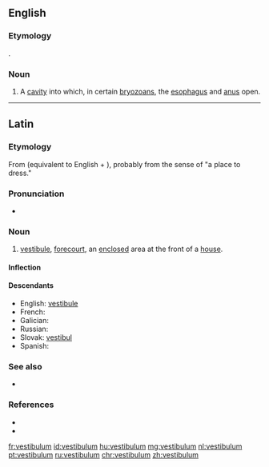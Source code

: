==English==

===Etymology===
{{etyl|la|en}} {{m|en|vestibulum||[[vestibule]]}}.

===Noun===
{{en-noun|vestibula}}

# {{label|en|zoology}} A [[cavity]] into which, in certain [[bryozoan]]s, the [[esophagus]] and [[anus]] open.

{{Webster 1913}}

----

==Latin==

===Etymology===
From {{suffix|vestio|bulum|alt1=vesti(ō)|gloss1=to dress|lang=la}} (equivalent to English {{m|en|vest}} + {{m|en|-ible}}), probably from the sense of "a place to dress."

===Pronunciation===
* {{la-IPA|vestibulum}}

===Noun===
{{la-noun|vestibulum||vestibulī|n|second}}

# [[vestibule]], [[forecourt]], an [[enclosed]] area at the front of a [[house]].

====Inflection====
{{la-decl-2nd-N|vestibul}}

====Descendants====
* English: [[vestibule]]
* French: {{l|fr|vestibule}}
* Galician: {{l|gl|vestíbulo}}
* Russian: {{l|ru|вестибюль}}
* Slovak: [[vestibul]] {{g|m}}
* Spanish: {{l|es|vestíbulo}}

===See also===
* {{l|la|atrium|ātrium}}

===References===
* {{R:L&S}}
* {{R:Gaffiot}}

[[fr:vestibulum]]
[[id:vestibulum]]
[[hu:vestibulum]]
[[mg:vestibulum]]
[[nl:vestibulum]]
[[pt:vestibulum]]
[[ru:vestibulum]]
[[chr:vestibulum]]
[[zh:vestibulum]]